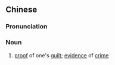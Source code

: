 {{also|罪证}}
==Chinese==
{{zh-forms|s=罪证}}

===Pronunciation===
{{zh-pron
|m=zuìzhèng
|c=zeoi6 zing3
|mn=qz:chǒe-chèng/tw,xm,zz:chōe-chèng
|cat=n
}}

===Noun===
{{zh-noun}}

# [[proof]] of one's [[guilt]]; [[evidence]] of [[crime]]
#: {{zh-x|罪證 確鑿|irrefutable '''evidence of one's crime'''}}

{{zh-cat|Law}}